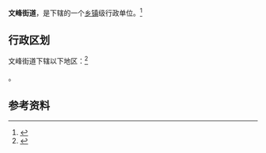 {{中国乡级行政区|14/11/82/001/000}}

'''文峰街道'''，是{{PRC admin/fullname|14/11/82/001/000|3}}下辖的一个[[乡镇|乡镇]]级行政单位。<ref>{{PRC admin/ref sgc|{{PRC admin/parent|14/11/82/001/000}}}}</ref>

== 行政区划 ==

文峰街道下辖以下地区：<ref>{{PRC admin/ref sgc|14/11/82/001/000}}</ref>

{{PRC admin/children|14/11/82/001/000}}。

== 参考资料 ==

{{reflist}}

{{行政区划小作品}}
{{PRC admin/navcat|14/11/82/001/000}}
